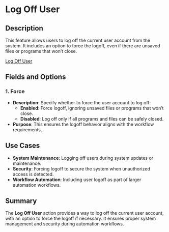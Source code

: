 # Log Off User  

## Description

This feature allows users to log off the current user account from the system. It includes an option to force the logoff, even if there are unsaved files or programs that won’t close.  

[Log Off User](../../../assets/workstation/log-off-user.png)  

## Fields and Options  

### 1. **Force** 

- **Description**: Specify whether to force the user account to log off:  
  - **Enabled**: Force logoff, ignoring unsaved files or programs that won’t close.  
  - **Disabled**: Log off only if all programs and files can be safely closed.  
- **Purpose**: This ensures the logoff behavior aligns with the workflow requirements.

## Use Cases

- **System Maintenance**: Logging off users during system updates or maintenance.  
- **Security**: Forcing logoff to secure the system when unauthorized access is detected.  
- **Workflow Automation**: Including user logoff as part of larger automation workflows.  

## Summary

The **Log Off User** action provides a way to log off the current user account, with an option to force the logoff if necessary. It ensures proper system management and security during automation workflows.  